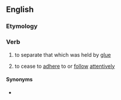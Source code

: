 ==English==

===Etymology===
{{prefix|en|un|glue}}

===Verb===
{{en-verb|pres_ptc2=unglueing}}

# to separate that which was held by [[glue]]
#: {{ux|en|we had to use warm water and solvent to '''unglue''' all the joints we put in yesterday.}}
# to cease to [[adhere]] to or [[follow]] [[attentively]]
#: {{ux|en|parents are looking for new ways to '''unglue''' their children from their screens}}

====Synonyms====
* {{l|en|deglutinate}}